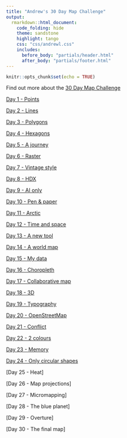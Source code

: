 ```yaml
---
title: "Andrew's 30 Day Map Challenge"
output:
  rmarkdown::html_document:
    code_folding: hide
    theme: sandstone   
    highlight: tango
    css: "css/andrewl.css"
    includes:
      before_body: "partials/header.html"
      after_body: "partials/footer.html"
---
```

```r
knitr::opts_chunk$set(echo = TRUE)
```
Find out more about the [30 Day Map Challenge](https://30daymapchallenge.com/)

[Day 1 - Points](./01-points.html)

[Day 2 - Lines](./02-lines.html)

[Day 3 - Polygons](./03-polygons.html)

[Day 4 - Hexagons](./04-hexagon.html)

[Day 5 - A journey](./05-a-journey.html)

[Day 6 - Raster](./06-raster.html)

[Day 7 - Vintage style](./07-vintage-style.html)

[Day 8 - HDX](./08-hdx.html)

[Day 9 - AI only](./09-ai-only.html)

[Day 10 - Pen & paper](./10-pen-and-paper.html)

[Day 11 - Arctic](./11-arctic.html)

[Day 12 - Time and space](./12-time-and-space.html)

[Day 13 - A new tool](./13-a-new-tool.html)

[Day 14 - A world map](./14-the-world.html)

[Day 15 - My data](./15-my-data.html)

[Day 16 - Choropleth](./16-choropleth.html)

[Day 17 - Collaborative map](./17-collaboration.html)

[Day 18 - 3D](./18-3d.html)

[Day 19 - Typography](./19-typography.html)

[Day 20 - OpenStreetMap](./20-openstreetmap.html)

[Day 21 - Conflict](./21-conflict.html)

[Day 22 - 2 colours](./22-2-colours.html)

[Day 23 - Memory](./23-memory.html)

[Day 24 - Only circular shapes](./24-only-circular-shapes.html)

[Day 25 - Heat]

[Day 26 - Map projections]

[Day 27 - Micromapping]

[Day 28 - The blue planet]

[Day 29 - Overture]

[Day 30 - The final map]
